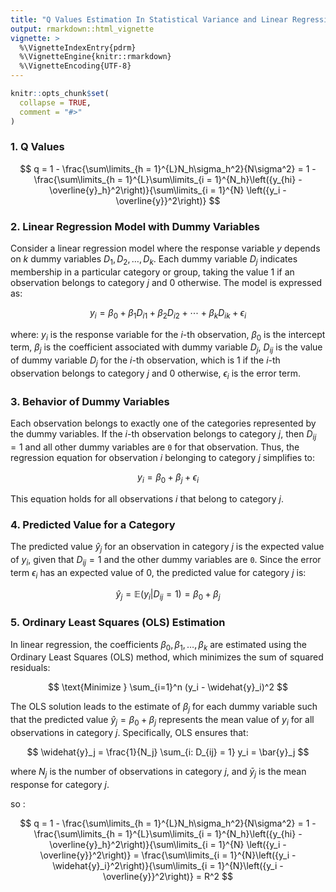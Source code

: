 ```yaml
---
title: "Q Values Estimation In Statistical Variance and Linear Regression Framework"
output: rmarkdown::html_vignette
vignette: >
  %\VignetteIndexEntry{pdrm}
  %\VignetteEngine{knitr::rmarkdown}
  %\VignetteEncoding{UTF-8}
---
```


```r
knitr::opts_chunk$set(
  collapse = TRUE,
  comment = "#>"
)
```

### 1. **Q Values**

$$
q = 1 - \frac{\sum\limits_{h = 1}^{L}N_h\sigma_h^2}{N\sigma^2} 
  = 1 - \frac{\sum\limits_{h = 1}^{L}\sum\limits_{i = 1}^{N_h}\left({y_{hi} - \overline{y}_h}^2\right)}{\sum\limits_{i = 1}^{N} \left({y_i - \overline{y}}^2\right)}
$$

### 2. **Linear Regression Model with Dummy Variables**

Consider a linear regression model where the response variable $y$ depends on $k$ dummy variables $D_1, D_2, \dots, D_k$. Each dummy variable $D_j$ indicates membership in a particular category or group, taking the value 1 if an observation belongs to category $j$ and 0 otherwise. The model is expressed as:

$$
y_i = \beta_0 + \beta_1 D_{i1} + \beta_2 D_{i2} + \cdots + \beta_k D_{ik} + \epsilon_i
$$

where: $y_i$ is the response variable for the $i$-th observation, $\beta_0$ is the intercept term, $\beta_j$ is the coefficient associated with dummy variable $D_j$, $D_{ij}$ is the value of dummy variable $D_j$ for the $i$-th observation, which is 1 if the $i$-th observation belongs to category $j$ and 0 otherwise, $\epsilon_i$ is the error term.

### 3. **Behavior of Dummy Variables**

Each observation belongs to exactly one of the categories represented by the dummy variables. If the $i$-th observation belongs to category $j$, then $D_{ij} = 1$ and all other dummy variables are `0` for that observation. Thus, the regression equation for observation $i$ belonging to category $j$ simplifies to:

$$
y_i = \beta_0 + \beta_j + \epsilon_i
$$

This equation holds for all observations $i$ that belong to category $j$.

### 4. **Predicted Value for a Category**

The predicted value $\widehat{y}_j$ for an observation in category $j$ is the expected value of $y_i$, given that $D_{ij} = 1$ and the other dummy variables are `0`. Since the error term $\epsilon_i$ has an expected value of 0, the predicted value for category $j$ is:

$$
\widehat{y}_j = \mathbb{E}(y_i | D_{ij} = 1) = \beta_0 + \beta_j
$$

### 5. **Ordinary Least Squares (OLS) Estimation**

In linear regression, the coefficients $\beta_0, \beta_1, \dots, \beta_k$ are estimated using the Ordinary Least Squares (OLS) method, which minimizes the sum of squared residuals:

$$
\text{Minimize } \sum_{i=1}^n (y_i - \widehat{y}_i)^2
$$

The OLS solution leads to the estimate of $\beta_j$ for each dummy variable such that the predicted value $\widehat{y}_j = \beta_0 + \beta_j$ represents the mean value of $y_i$ for all observations in category $j$. Specifically, OLS ensures that:

$$
\widehat{y}_j = \frac{1}{N_j} \sum_{i: D_{ij} = 1} y_i = \bar{y}_j
$$

where $N_j$ is the number of observations in category $j$, and $\bar{y}_j$ is the mean response for category $j$.

so :

$$
q = 1 - \frac{\sum\limits_{h = 1}^{L}N_h\sigma_h^2}{N\sigma^2} 
  = 1 - \frac{\sum\limits_{h = 1}^{L}\sum\limits_{i = 1}^{N_h}\left({y_{hi} - \overline{y}_h}^2\right)}{\sum\limits_{i = 1}^{N} \left({y_i - \overline{y}}^2\right)} = 
\frac{\sum\limits_{i = 1}^{N}\left({y_i - \widehat{y}_i}^2\right)}{\sum\limits_{i = 1}^{N}\left({y_i - \overline{y}}^2\right)} = R^2
$$

